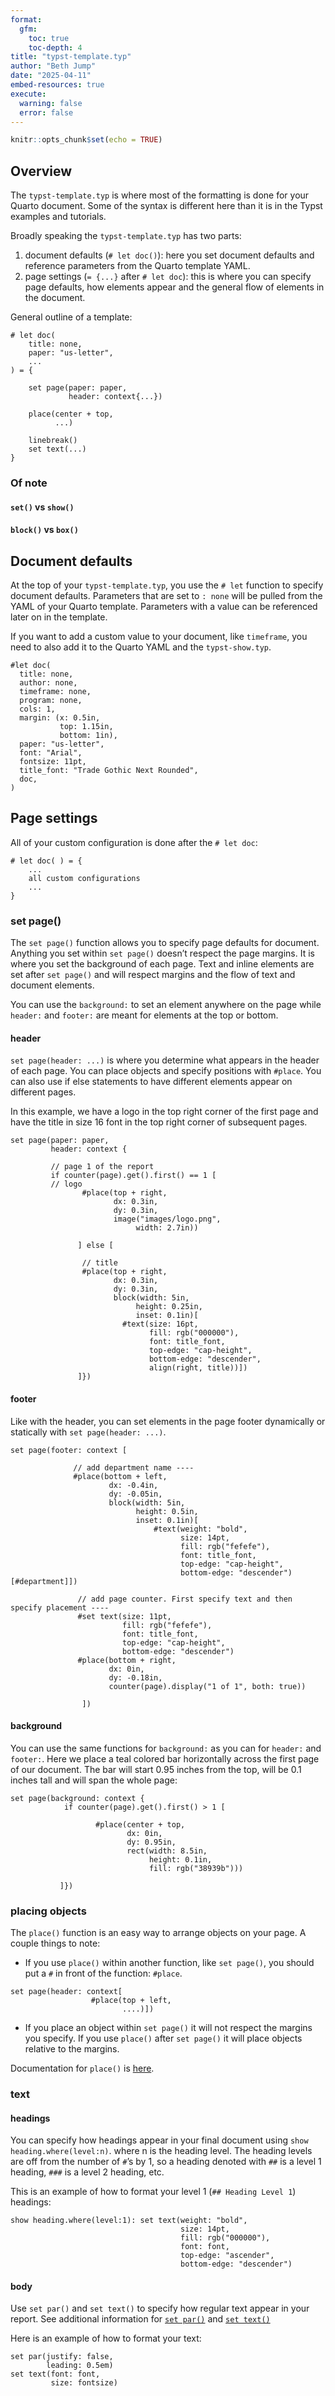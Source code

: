 ```yaml
---
format: 
  gfm:
    toc: true
    toc-depth: 4
title: "typst-template.typ"
author: "Beth Jump"
date: "2025-04-11"
embed-resources: true
execute: 
  warning: false
  error: false
---
```


```r
knitr::opts_chunk$set(echo = TRUE)
```

## Overview

The `typst-template.typ` is where most of the formatting is done for your Quarto document. Some of the syntax is different here than it is in the Typst examples and tutorials.

Broadly speaking the `typst-template.typ` has two parts:

1. document defaults (`# let doc()`): here you set document defaults and reference parameters from the Quarto template YAML.  
2. page settings (`= {...}` after `# let doc`): this is where you can specify page defaults, how elements appear and the general flow of elements in the document.

General outline of a template: 

```
# let doc(
    title: none,
    paper: "us-letter",
    ...
) = {

    set page(paper: paper,
             header: context{...})
             
    place(center + top,
          ...)
          
    linebreak()
    set text(...)
}

```
### Of note

#### `set()` vs `show()`

#### `block()` vs `box()`

## Document defaults

At the top of your `typst-template.typ`, you use the `# let` function to specify document defaults. Parameters that are set to `: none` will be pulled from the YAML of your Quarto template. Parameters with a value can be referenced later on in the template. 

If you want to add a custom value to your document, like `timeframe`, you need to also add it to the Quarto YAML and the `typst-show.typ`. 

```
#let doc(
  title: none,
  author: none,
  timeframe: none,
  program: none,
  cols: 1,
  margin: (x: 0.5in,
           top: 1.15in,
           bottom: 1in),
  paper: "us-letter",
  font: "Arial",
  fontsize: 11pt,
  title_font: "Trade Gothic Next Rounded",
  doc,
) 
```

## Page settings

All of your custom configuration is done after the `# let doc`:

```
# let doc( ) = {
    ...
    all custom configurations
    ...
}

```

### set page()

The `set page()` function allows you to specify page defaults for document. Anything you set within `set page()` doesn't respect the page margins. It is where you set the background of each page. Text and inline elements are set after `set page()` and will respect margins and the flow of text and document elements. 

You can use the `background:` to set an element anywhere on the page while `header:` and `footer:` are meant for elements at the top or bottom.  

#### header

`set page(header: ...)` is where you determine what appears in the header of each page. You can place objects and specify positions with `#place`. You can also use if else statements to have different elements appear on different pages.

In this example, we have a logo in the top right corner of the first page and have the title in size 16 font in the top right corner of subsequent pages. 

```
set page(paper: paper,
         header: context {
         
         // page 1 of the report
         if counter(page).get().first() == 1 [
         // logo
                #place(top + right,
                       dx: 0.3in,
                       dy: 0.3in,
                       image("images/logo.png",
                            width: 2.7in))
                            
               ] else [

                // title
                #place(top + right,
                       dx: 0.3in,
                       dy: 0.3in,
                       block(width: 5in,
                            height: 0.25in,
                            inset: 0.1in)[
                         #text(size: 16pt,
                               fill: rgb("000000"),
                               font: title_font,
                               top-edge: "cap-height",
                               bottom-edge: "descender",
                               align(right, title))])
               ]})
```

#### footer

Like with the header, you can set elements in the page footer dynamically or statically with `set page(header: ...)`.

```
set page(footer: context [

              // add department name ----
              #place(bottom + left,
                      dx: -0.4in,
                      dy: -0.05in,
                      block(width: 5in,
                            height: 0.5in,
                            inset: 0.1in)[
                                #text(weight: "bold",
                                      size: 14pt,
                                      fill: rgb("fefefe"),
                                      font: title_font,
                                      top-edge: "cap-height",
                                      bottom-edge: "descender")[#department]])

               // add page counter. First specify text and then specify placement ----
               #set text(size: 11pt,
                         fill: rgb("fefefe"),
                         font: title_font,
                         top-edge: "cap-height",
                         bottom-edge: "descender")
               #place(bottom + right,
                      dx: 0in,
                      dy: -0.18in,
                      counter(page).display("1 of 1", both: true))

                ])
```

#### background

You can use the same functions for `background:` as you can for `header:` and `footer:`. Here we place a teal colored bar horizontally across the first page of our document. The bar will start 0.95 inches from the top, will be 0.1 inches tall and will span the whole page: 

```
set page(background: context {
            if counter(page).get().first() > 1 [

                   #place(center + top,
                          dx: 0in,
                          dy: 0.95in,
                          rect(width: 8.5in,
                               height: 0.1in,
                               fill: rgb("38939b")))

           ]})
```

### placing objects

The `place()` function is an easy way to arrange objects on your page. A couple things to note:

* If you use `place()` within another function, like `set page()`, you should put a `#` in front of the function: `#place`.

```
set page(header: context[
                  #place(top + left,
                         ....)])
```

* If you place an object within `set page()` it will not respect the margins you specify. If you use `place()` after `set page()` it will place objects relative to the margins.

Documentation for `place()` is [here](https://typst.app/docs/reference/layout/place/).

### text
#### headings

You can specify how headings appear in your final document using `show heading.where(level:n)`. where n is the heading level. The heading levels are off from the number of `#`'s by 1, so a heading denoted with `##` is a level 1 heading, `###` is a level 2 heading, etc. 

This is an example of how to format your level 1 (`## Heading Level 1`) headings:

```
show heading.where(level:1): set text(weight: "bold",
                                      size: 14pt,
                                      fill: rgb("000000"),
                                      font: font,
                                      top-edge: "ascender",
                                      bottom-edge: "descender")
```

#### body

Use `set par()` and `set text()` to specify how regular text appear in your report. See additional information for [`set par()`](https://typst.app/docs/reference/model/par/#parameters) and [`set text()`](https://typst.app/docs/reference/text/text/)

Here is an example of how to format your text:

```
set par(justify: false,
        leading: 0.5em)
set text(font: font,
         size: fontsize)
```
